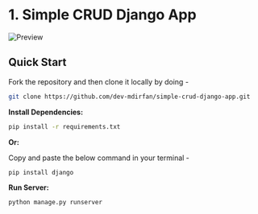 # 1. Simple CRUD Django App


![Preview](/demo.gif)

## Quick Start

Fork the repository and then clone it locally by doing -

```bash copy
git clone https://github.com/dev-mdirfan/simple-crud-django-app.git
```

**Install Dependencies:**

```bash copy
pip install -r requirements.txt
```

**Or:**

Copy and paste the below command in your terminal -

```bash copy
pip install django
```

**Run Server:**

```bash copy
python manage.py runserver
```


